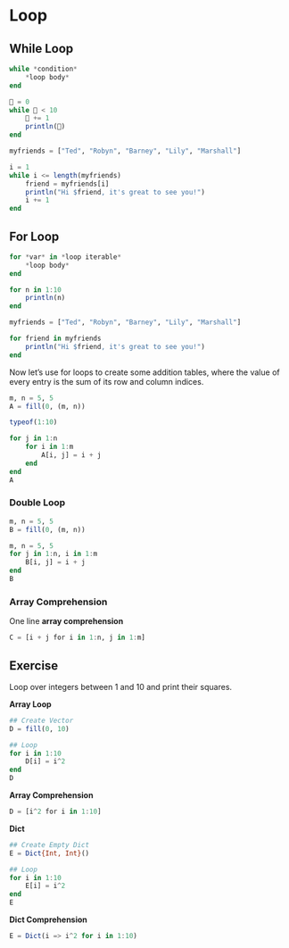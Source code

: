 # Loop

## While Loop

```julia
while *condition*
    *loop body*
end
```

```julia
🍑 = 0
while 🍑 < 10
    🍑 += 1
    println(🍑)
end
```


```julia
myfriends = ["Ted", "Robyn", "Barney", "Lily", "Marshall"]

i = 1
while i <= length(myfriends)
    friend = myfriends[i]
    println("Hi $friend, it's great to see you!")
    i += 1
end
```

## For Loop

```julia
for *var* in *loop iterable*
    *loop body*
end
```

```julia
for n in 1:10
    println(n)
end
```

```julia
myfriends = ["Ted", "Robyn", "Barney", "Lily", "Marshall"]

for friend in myfriends
    println("Hi $friend, it's great to see you!")
end
```



Now let's use for loops to create some addition tables, where the value of every entry is the sum of its row and column indices. 

```julia
m, n = 5, 5
A = fill(0, (m, n))
```

```julia
typeof(1:10)
```

```julia
for j in 1:n
    for i in 1:m
        A[i, j] = i + j
    end
end
A
```

### Double Loop

```julia
m, n = 5, 5
B = fill(0, (m, n))
```


```julia
m, n = 5, 5
for j in 1:n, i in 1:m
    B[i, j] = i + j
end
B
```

### Array Comprehension

One line **array comprehension**
 
```julia
C = [i + j for i in 1:n, j in 1:m]
```


## Exercise

Loop over integers between 1 and 10 and print their squares.

**Array Loop**

```julia
## Create Vector
D = fill(0, 10)

## Loop
for i in 1:10
    D[i] = i^2
end
D
```

**Array Comprehension**

```julia
D = [i^2 for i in 1:10]
```


**Dict**

```julia
## Create Empty Dict
E = Dict{Int, Int}()

## Loop
for i in 1:10
    E[i] = i^2
end
E
```

**Dict Comprehension**

```julia
E = Dict(i => i^2 for i in 1:10)
```

